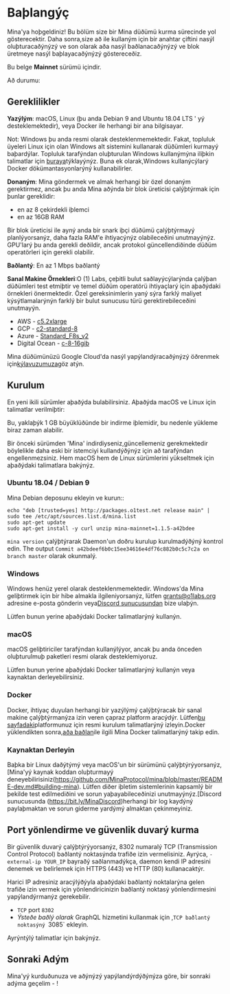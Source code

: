 
# Baþlangýç

Mina'ya hoþgeldiniz! Bu bölüm size bir Mina düðümü kurma sürecinde yol gösterecektir. Daha sonra,size að ile kullaným için bir anahtar çiftini nasýl oluþturacaðýnýzý ve son olarak aða nasýl baðlanacaðýnýzý ve blok üretmeye nasýl baþlayacaðýnýzý göstereceðiz.

<Alert>

Bu belge **Mainnet** sürümü içindir.

Að durumu: <StatusBadge service="Network" />

</Alert>

## Gereklilikler

**Yazýlým**: macOS, Linux (þu anda Debian 9 and Ubuntu 18.04 LTS ' yý desteklemektedir), veya Docker ile herhangi bir ana bilgisayar.

Not: Windows þu anda resmi olarak desteklenmemektedir. Fakat, topluluk üyeleri Linux için olan Windows alt sistemini kullanarak düðümleri kurmayý baþardýlar. Topluluk tarafýndan oluþturulan Windows kullanýmýna iliþkin talimatlar için [buraya](https://minawiki.com/index.php?title=Mina_on_Windows)týklayýnýz. Buna ek olarak,Windows kullanýcýlarý Docker dökümantasyonlarýný kullanabilirler.

**Donaným**: Mina göndermek ve almak herhangi bir özel donaným gerektirmez, ancak þu anda Mina aðýnda bir blok üreticisi çalýþtýrmak için þunlar gereklidir:

- en az 8 çekirdekli iþlemci
- en az 16GB RAM

Bir blok üreticisi ile ayný anda bir snark iþçi düðümü çalýþtýrmayý planlýyorsanýz, daha fazla RAM'e ihtiyacýnýz olabileceðini unutmayýnýz. GPU'larý þu anda gerekli deðildir, ancak protokol güncellendiðinde düðüm operatörleri için gerekli olabilir.

**Baðlantý**: En az 1 Mbps baðlantý

**Sanal Makine Örnekleri**:O (1) Labs, çeþitli bulut saðlayýcýlarýnda çalýþan düðümleri test etmiþtir ve temel düðüm operatörü ihtiyaçlarý için aþaðýdaki örnekleri önermektedir. Özel gereksinimlerin yaný sýra farklý maliyet kýsýtlamalarýnýn farklý bir bulut sunucusu türü gerektirebileceðini unutmayýn.

- AWS - [c5.2xlarge](https://www.ec2instances.info/?filter=c5.2xl&region=us-west-2&cost_duration=daily&selected=c5.2xlarge)
- GCP - [c2-standard-8](https://cloud.google.com/compute/docs/machine-types)
- Azure - [Standard_F8s_v2](https://docs.microsoft.com/en-us/azure/virtual-machines/windows/sizes-compute#fsv2-series-1)
- Digital Ocean - [c-8-16gib](https://cloud.digitalocean.com/droplets/new?size=c-8-16gib)

Mina düðümünüzü Google Cloud'da nasýl yapýlandýracaðýnýzý öðrenmek için[kýlavuzumuza](https://youtu.be/M9lE2lgyVEo)göz atýn.

## Kurulum

En yeni ikili sürümler aþaðýda bulabilirsiniz. Aþaðýda macOS ve Linux için talimatlar verilmiþtir:

Bu, yaklaþýk 1 GB büyüklüðünde bir indirme iþlemidir, bu nedenle yükleme biraz zaman alabilir.

<Alert kind="warning">

Bir önceki sürümden 'Mina' indirdiyseniz,güncellemeniz gerekmektedir böylelikle daha eski bir istemciyi kullandýðýnýz için að tarafýndan engellenmezsiniz. Hem macOS hem de Linux sürümlerini yükseltmek için aþaðýdaki talimatlara bakýnýz.

</Alert>

### Ubuntu 18.04 / Debian 9

Mina Debian deposunu ekleyin ve kurun::

```
echo "deb [trusted=yes] http://packages.o1test.net release main" | sudo tee /etc/apt/sources.list.d/mina.list
sudo apt-get update
sudo apt-get install -y curl unzip mina-mainnet=1.1.5-a42bdee
```

`mina version` çalýþtýrarak Daemon'un doðru kurulup kurulmadýðýný kontrol edin.
The output `Commit a42bdeef6b0c15ee34616e4df76c882b0c5c7c2a on branch master` olarak okunmalý.

### Windows

Windows henüz yerel olarak desteklenmemektedir. Windows'da Mina geliþtirmek için bir hibe almakla ilgileniyorsanýz, lütfen grants@o1labs.org adresine e-posta gönderin veya[Discord sunucusundan](https://bit.ly/MinaDiscord) bize ulaþýn.

Lütfen bunun yerine aþaðýdaki Docker talimatlarýný kullanýn.

### macOS

macOS geliþtiriciler tarafýndan kullanýlýyor, ancak þu anda önceden oluþturulmuþ paketleri resmi olarak desteklemiyoruz.

Lütfen bunun yerine aþaðýdaki Docker talimatlarýný kullanýn veya kaynaktan derleyebilirsiniz.

### Docker

Docker, ihtiyaç duyulan herhangi bir yazýlýmý çalýþtýracak bir sanal makine çalýþtýrmanýza izin veren çapraz platform aracýdýr. Lütfen[bu sayfadaki](https://docs.docker.com/get-docker/)platformunuz için resmi kurulum talimatlarýný izleyin.Docker yüklendikten sonra,[aða baðlan](/docs/connecting)ile ilgili Mina Docker talimatlarýný takip edin.

### Kaynaktan Derleyin

Baþka bir Linux daðýtýmý veya macOS'un bir sürümünü çalýþtýrýyorsanýz,[Mina'yý kaynak koddan oluþturmayý deneyebilirisiniz(https://github.com/MinaProtocol/mina/blob/master/README-dev.md#building-mina). Lütfen diðer iþletim sistemlerinin kapsamlý bir þekilde test edilmediðini ve sorun yaþayabileceðinizi unutmayýnýz.[Discord sunucusunda (https://bit.ly/MinaDiscord)herhangi bir log kaydýný paylaþmaktan ve sorun giderme yardýmý almaktan çekinmeyiniz.

## Port yönlendirme ve güvenlik duvarý kurma

Bir güvenlik duvarý çalýþtýrýyorsanýz, 8302 numaralý TCP (Transmission Control Protocol) baðlantý noktasýnda trafiðe izin vermelisiniz. Ayrýca, `-external-ip YOUR_IP` bayraðý saðlanmadýkça, daemon kendi IP adresini denemek ve belirlemek için HTTPS (443) ve HTTP (80) kullanacaktýr.

Harici IP adresiniz aracýlýðýyla aþaðýdaki baðlantý noktalarýna gelen trafiðe izin vermek için yönlendiricinizin baðlantý noktasý yönlendirmesini yapýlandýrmanýz gerekebilir.

- `TCP` port `8302`
- _Ýsteðe baðlý olarak_ GraphQL hizmetini kullanmak için ,`TCP baðlantý noktasýný `3085` ekleyin.

Ayrýntýlý talimatlar için <DocLink copy="bu kýlavuza" url="/troubleshooting#port-forwarding" /> bakýnýz.

## Sonraki Adým

Mina'yý kurduðunuza ve aðýnýzý yapýlandýrdýðýnýza göre, bir sonraki adýma geçelim - <DocLink copy="bir anahtar çifti oluþturalým" url="/using-mina/keypair" />!
